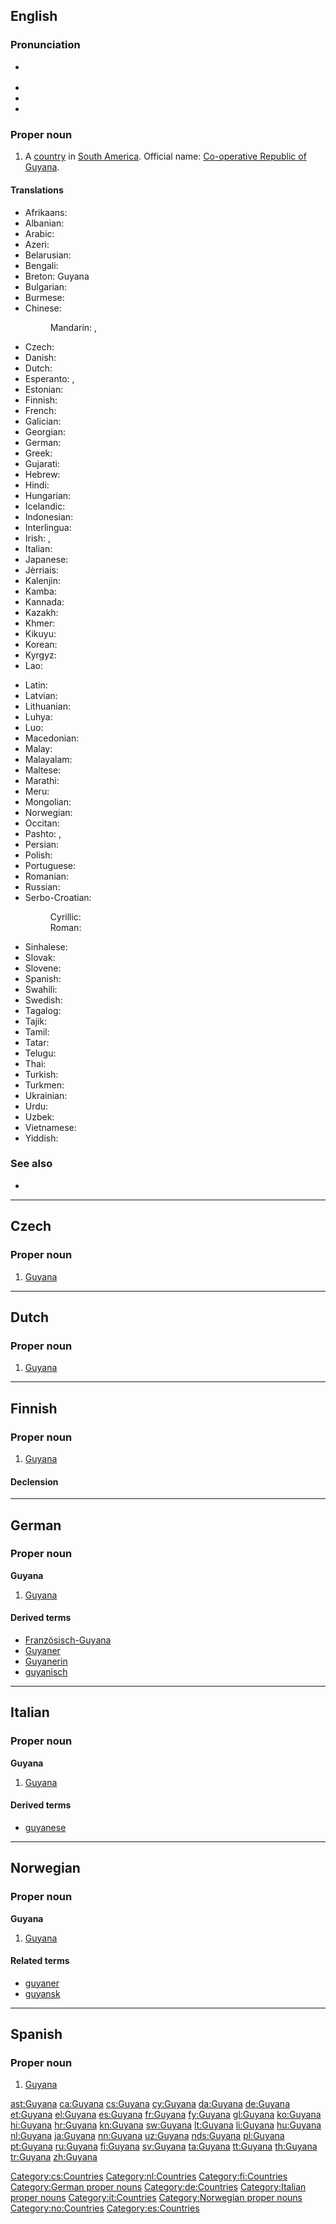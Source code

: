 ==English==
{{wikipedia}}

===Pronunciation===
* {{a|UK|US}} {{IPA|/ɡaɪˈɑː.nə/|/ɡaɪˈæn.ə/}}
* {{audio|en-us-Guyana.ogg|Audio (US)}}
* {{audio|en-us-Guyana-2.ogg|Audio (US)}}
* {{rhymes|ɑːnə}}

===Proper noun===
{{en-proper noun}}

# A [[country]] in [[South America]]. Official name: [[Co-operative Republic of Guyana]].

====Translations====
{{trans-top|country}}
* Afrikaans: {{t-|af|Guyana}}
* Albanian: {{t-|sq|Guajana|f}}
* Arabic: {{t-|ar|غويانا|f|tr=ġwiyāna, ġuyāna}}
* Azeri: {{t+|az|Qayana}}
* Belarusian: {{t-|be|Гаяна|f|tr=Hajána|sc=Cyrl}}
* Bengali: {{t-|bn|গায়ানা|tr=gayana}}
* Breton: Guyana
* Bulgarian: {{t-|bg|Гаяна|f|tr=Gajána|sc=Cyrl}}
* Burmese: {{t-|my|ဂိုင်ယာနာနိုင်ငံ|sc=Mymr}}
* Chinese:
*: Mandarin: {{t+|cmn|圭亞那|sc=Hani}}, {{t+|cmn|圭亚那|tr=Guīyànà|sc=Hani}}
* Czech: {{t+|cs|Guyana|f}}
* Danish: {{t+|da|Guyana}}
* Dutch: {{t+|nl|Guyana}}
* Esperanto: {{t-|eo|Gujano}}, {{t-|eo|Gvajano}}
* Estonian: {{t+|et|Guyana}}
* Finnish: {{t+|fi|Guyana}}
* French: {{t+|fr|Guyana|m}}
* Galician: {{t+|gl|Güiana|f}}
* Georgian: {{t-|ka|გაიანა|tr=gaiana|sc=Geor}}
* German: {{t+|de|Guyana|n}}
* Greek: {{t+|el|Γουιάνα|f|tr=Gouiána}}
* Gujarati: {{t-|gu|ગિયાના|tr=giyānā|sc=Gujr}}
* Hebrew: {{t-|he|גיאנה|f|tr=gayānah|sc=Hebr}}
* Hindi: {{t+|hi|गुयाना|tr=guyānā}}
* Hungarian: {{t+|hu|Guyana}}
* Icelandic: {{t+|is|Gvæjana}}
* Indonesian: {{t-|id|Guyana}}
* Interlingua: {{t-|ia|Guyana}}
* Irish: {{t-|ga|Guáin|f|alt=An Ghuáin}}, {{t-|ga|Comharphoblacht na Guáine|f}}
* Italian: {{t-|it|Guayana|f}}
* Japanese: {{t+|ja|ガイアナ|tr=Gaiana}}
* Jèrriais: {{tø|roa-jer|Guyana|m}}
* Kalenjin: {{tø|kln|Guyana}}
* Kamba: {{tø|kam|Guyana}}
* Kannada: {{t+|kn|ಗಯಾನ|tr=gayāna|sc=Knda}}
* Kazakh: {{t|kk|Гайана|tr=Gayana|sc=Cyrl}}
* Khmer: {{t-|km|ហ្គីយ៉ាន|tr=gi yarn|sc=Khmr}}
* Kikuyu: {{tø|ki|Guyana}}
* Korean: {{t+|ko|가이아나|tr=Gaiana|sc=Hang}}
* Kyrgyz: {{t-|ky|Гайана|tr=Gayana|sc=Cyrl}}
* Lao: {{t-|lo|ກຸຍຢານ|sc=Laoo}}
{{trans-mid}}
* Latin: {{t-|la|Guiana|f}}
* Latvian: {{t+|lv|Gajāna|f}}
* Lithuanian: {{t+|lt|Gajana|f}}
* Luhya: {{tø|luy|Guyana}}
* Luo: {{tø|luo|Guyana}}
* Macedonian: {{t-|mk|Гвајана|f|tr=Gvajána}}
* Malay: {{t-|ms|Guyana}}
* Malayalam: {{t-|ml|ഗയാന|tr=gayāna|sc=Mlym}}
* Maltese: {{t-|mt|Gujana|f}}
* Marathi: {{t-|mr|गयाना|tr=gayānā|sc=Deva}}
* Meru: {{tø|mer|Guyana}}
* Mongolian: {{t-|mn|Гайана|tr=Gajana|sc=Cyrl}}
* Norwegian: {{t-|no|Guyana}}
* Occitan: {{t+|oc|Guaiana|f}}
* Pashto: {{t-|ps|ګويانا|tr=Gūyānā|sc=ps-Arab}}, {{t+|ps|ګيانا|tr=Giyānā|sc=ps-Arab}}
* Persian: {{t+|fa|گویان|tr=guyân|sc=fa-Arab}}
* Polish: {{t+|pl|Gujana|f}}
* Portuguese: {{t+|pt|Guiana|f}}
* Romanian: {{t-|ro|Guyana|f}}
* Russian: {{t-|ru|Гайана|f|tr=Gajána}}
* Serbo-Croatian:
*: Cyrillic: {{t-|sh|Гвајана|f}}
*: Roman: {{t-|sh|Gvajana|f}}
* Sinhalese: {{t-|si|ගයනාව|tr=gayanāva|sc=Sinh}}
* Slovak: {{t-|sk|Guyana|f}}
* Slovene: {{t+|sl|Gvajana|f}}
* Spanish: {{t+|es|Guyana|f}}
* Swahili: {{t+|sw|Guyana}}
* Swedish: {{t+|sv|Guyana}}
* Tagalog: {{t-|tl|Guyana}}
* Tajik: {{t-|tg|Гайана|tr=Gayana|sc=Cyrl}}
* Tamil: {{t-|ta|கயானா|tr=kayāṉā|sc=Taml}}
* Tatar: {{t-|tt|Гайана|tr=Gayana|sc=Cyrl}}
* Telugu: {{t+|te|గయానా|tr=gayānā|sc=Telu}}
* Thai: {{t+|th|กายอานา|tr=gaaiyáanaa}}
* Turkish: {{t+|tr|Guyana}}
* Turkmen: {{t-|tk|Gaýana}}
* Ukrainian: {{t-|uk|Гаяна|f|tr=Hajána|sc=Cyrl}}
* Urdu: {{t-|ur|گیانا|tr=gayānā|sc=ur-Arab}}
* Uzbek: {{t+|uz|Gayana}}
* Vietnamese: {{t-|vi|Guyana}}
* Yiddish: {{t-|yi|גוּיאַנע|tr=guyane|sc=Hebr}}
{{trans-bottom}}

===See also===
* {{list:countries of South America/en}}

----

==Czech==

===Proper noun===
{{cs-proper noun|g=f}}

# [[#English|Guyana]]

[[Category:cs:Countries]]

----

==Dutch==
{{wikipedia|lang=nl}}

===Proper noun===
{{nl-proper noun|n}}

# [[#English|Guyana]]

[[Category:nl:Countries]]

----

==Finnish==
{{wikipedia|lang=fi}}

===Proper noun===
{{fi-proper noun}}

# [[#English|Guyana]]

====Declension====
{{fi-decl-kulkija|Guyan|nopl=1}}

[[Category:fi:Countries]]

----

==German==
{{wikipedia|lang=de}}

===Proper noun===
'''Guyana''' {{n}}

# [[#English|Guyana]]

====Derived terms====
* [[Französisch-Guyana]]
* [[Guyaner]]
* [[Guyanerin]]
* [[guyanisch]]

[[Category:German proper nouns]]
[[Category:de:Countries]]

----

==Italian==
{{wikipedia|lang=it}}

===Proper noun===
'''Guyana''' {{f}}

# [[#English|Guyana]]

====Derived terms====
* [[guyanese]]

[[Category:Italian proper nouns]]
[[Category:it:Countries]]

----

==Norwegian==

===Proper noun===
'''Guyana'''

# [[Guyana#English|Guyana]]

====Related terms====
* [[guyaner]]
* [[guyansk]]

[[Category:Norwegian proper nouns]]
[[Category:no:Countries]]

----

==Spanish==
{{wikipedia|lang=es}}

===Proper noun===
{{es-proper noun}}

# [[#English|Guyana]]

[[Category:es:Countries]]

[[ast:Guyana]]
[[ca:Guyana]]
[[cs:Guyana]]
[[cy:Guyana]]
[[da:Guyana]]
[[de:Guyana]]
[[et:Guyana]]
[[el:Guyana]]
[[es:Guyana]]
[[fr:Guyana]]
[[fy:Guyana]]
[[gl:Guyana]]
[[ko:Guyana]]
[[hi:Guyana]]
[[hr:Guyana]]
[[kn:Guyana]]
[[sw:Guyana]]
[[lt:Guyana]]
[[li:Guyana]]
[[hu:Guyana]]
[[nl:Guyana]]
[[ja:Guyana]]
[[nn:Guyana]]
[[uz:Guyana]]
[[nds:Guyana]]
[[pl:Guyana]]
[[pt:Guyana]]
[[ru:Guyana]]
[[fi:Guyana]]
[[sv:Guyana]]
[[ta:Guyana]]
[[tt:Guyana]]
[[th:Guyana]]
[[tr:Guyana]]
[[zh:Guyana]]